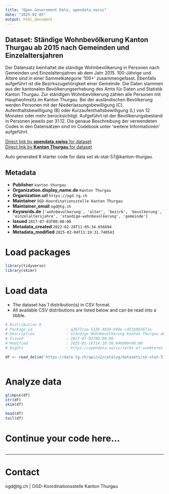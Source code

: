 ```yaml
---
title: "Open Government Data, opendata.swiss"
date: "2025-02-05"
output: html_document
---
```


## Dataset: Ständige Wohnbevölkerung Kanton Thurgau ab 2015 nach Gemeinden und Einzelaltersjahren

Der Datensatz beinhaltet die ständige Wohnbevölkerung in Personen nach Gemeinden und Einzelaltersjahren ab dem Jahr 2015. 100-Jährige und Ältere sind in einer Sammelkategorie '100+' zusammengefasst. Ebenfalls aufgeführt ist die Bezirkszugehörigkeit einer Gemeinde.
Die Daten stammen aus der kantonalen Bevölkerungserhebung des Amts für Daten und Statistik Kanton Thurgau. Zur ständigen Wohnbevölkerung zählen alle Personen mit Hauptwohnsitz im Kanton Thurgau. Bei der ausländischen Bevölkerung werden Personen mit der Niederlassungsbewilligung (C), Aufenthaltsbewilligung (B) oder Kurzaufenthaltsbewilligung (L) von 12 Monaten oder mehr berücksichtigt. Aufgeführt ist der Bevölkerungsbestand in Personen jeweils per 31.12. Die genaue Beschreibung der verwendeten Codes in den Datensätzen sind im Codebook unter 'weitere Informationen' aufgeführt.

[Direct link by **opendata.swiss** for dataset](https://opendata.swiss/de/dataset/standige-wohnbevolkerung-kanton-thurgau-ab-2015-nach-gemeinden-und-einzelaltersjahren)<br>
[Direct link by **Kanton Thurgau** for dataset](https://data.tg.ch/explore/dataset/sk-stat-57/)

Auto generated R starter code for data set sk-stat-57@kanton-thurgau.

## Metadata

- **Publisher** `kanton-thurgau`
- **Organization.display_name.de** `Kanton Thurgau`
- **Organization.url** `https://ogd.tg.ch`
- **Maintainer** `OGD-Koordinationsstelle Kanton Thurgau`
- **Maintainer_email** `ogd@tg.ch`
- **Keywords.de** `['wohnbevolkerung', 'alter', 'bezirk', 'bevolkerung', 'einzelaltersjahre', 'standige-wohnbevolkerung', 'gemeinde']`
- **Issued** `2017-07-03T00:00:00`
- **Metadata_created** `2022-02-28T11:05:34.656694`
- **Metadata_modified** `2025-02-04T11:19:31.740543`


# Load packages

```r

library(tidyverse)
library(skimr)

```

# Load data

-   The dataset has 1 distribution(s) in CSV format.
-   All available CSV distributions are listed below and can be read into a tibble.

```r

# Distribution 0
# Package_id               : a2672caa-5136-4039-b90e-cd55b903671e
# Description              : Ständige Wohnbevölkerung Kanton Thurgau ab 2015 nach Gemeinden und Einzelaltersjahren (csv)
# Issued                   : 2017-07-03T00:00:00
# Modified                 : 2025-01-16T14:10:58.646000+00:00
# Rights                   : https://opendata.swiss/terms-of-use#terms_by

df <- read_delim('https://data.tg.ch/api/v2/catalog/datasets/sk-stat-57/exports/csv?use_labels=true')



```

# Analyze data

```r

glimpse(df)
str(df)
skim(df)

head(df)
tail(df)

```

# Continue your code here...

```r

```

------------------------------------------------------------------------

# Contact

ogd@tg.ch | OGD-Koordinationsstelle Kanton Thurgau
